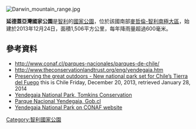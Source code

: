 [[Image:Darwin_mountain_range.jpg|right]]
{{coord|54.8490|S|68.8233|W|display=title}}

'''延德蓋亞灣國家公園'''是[[智利|智利]]的[[國家公園|國家公園]]，位於該國南部[[麥哲倫-智利南極大區|麥哲倫-智利南極大區]]，始建於2013年12月24日，面積1,506平方公里，每年降雨量超過600毫米。

==參考資料==
* http://www.conaf.cl/parques-nacionales/parques-de-chile/ {{Wayback|url=http://www.conaf.cl/parques-nacionales/parques-de-chile/ |date=20170323210716 }}
* http://www.theconservationlandtrust.org/eng/yendegaia.htm {{Wayback|url=http://www.theconservationlandtrust.org/eng/yendegaia.htm |date=20190524113331 }}
* [http://www.thisischile.cl/9059/2/new-national-park-set-for-chiles-tierra-del-fuego/News.aspx Preserving the great outdoors - New national park set for Chile’s Tierra del Fuego] {{Wayback|url=http://www.thisischile.cl/9059/2/new-national-park-set-for-chiles-tierra-del-fuego/News.aspx |date=20140112073245 }} this is Chile Friday, December 20, 2013, retrieved January 28, 2014
* [http://www.tompkinsconservation.org/news/2013/12/12/yendegaia-national-park-created/ Yendegaia National Park, Tomkins Conservation] {{Wayback|url=http://www.tompkinsconservation.org/news/2013/12/12/yendegaia-national-park-created/ |date=20180102212306 }}
* [https://web.archive.org/web/20140221074901/http://www.gob.cl/especiales/parque-nacional-yendegaia/ Parque Nacional Yendegaia, Gob.cl]
* [http://www.conaf.cl/parque-nacional-yendegaia-se-apresta-para-recibir-visitantes/  Yendegaia National Park on CONAF website] {{Wayback|url=http://www.conaf.cl/parque-nacional-yendegaia-se-apresta-para-recibir-visitantes/ |date=20180430101540 }}

{{Chile-geo-stub}}
[[Category:智利國家公園|Category:智利國家公園]]